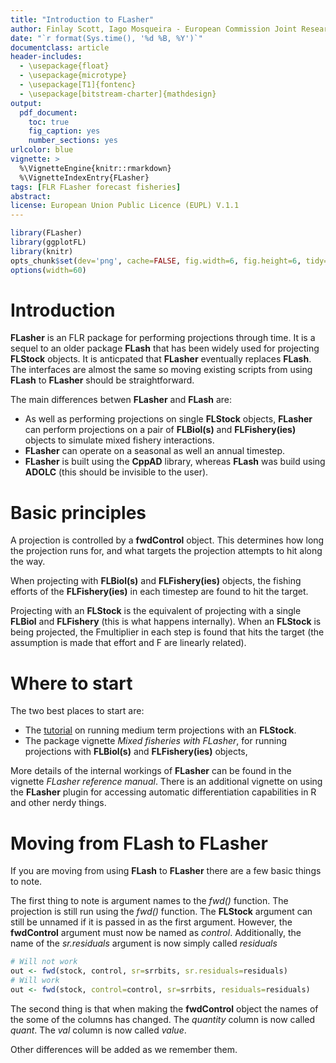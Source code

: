 ```yaml
---
title: "Introduction to FLasher"
author: Finlay Scott, Iago Mosqueira - European Commission Joint Research Center
date: "`r format(Sys.time(), '%d %B, %Y')`"
documentclass: article
header-includes: 
  - \usepackage{float}
  - \usepackage{microtype}
  - \usepackage[T1]{fontenc}
  - \usepackage[bitstream-charter]{mathdesign}
output:
  pdf_document:
    toc: true
    fig_caption: yes
    number_sections: yes
urlcolor: blue
vignette: >
  %\VignetteEngine{knitr::rmarkdown}
  %\VignetteIndexEntry{FLasher}
tags: [FLR FLasher forecast fisheries]
abstract:
license: European Union Public Licence (EUPL) V.1.1
---
```


```r
library(FLasher)
library(ggplotFL)
library(knitr)
opts_chunk$set(dev='png', cache=FALSE, fig.width=6, fig.height=6, tidy=TRUE, dpi=300, fig.pos='!h')
options(width=60)
```

# Introduction

__FLasher__ is an FLR package for performing projections through time.
It is a sequel to an older package __FLash__ that has been widely used for projecting **FLStock** objects.
It is anticpated that __FLasher__ eventually replaces __FLash__. The interfaces are almost the same so moving existing scripts from using __FLash__ to __FLasher__ should be straightforward.

The main differences betwen __FLasher__ and __FLash__ are:

* As well as performing projections on single **FLStock** objects, __FLasher__ can perform projections on a pair of **FLBiol(s)** and **FLFishery(ies)** objects to simulate mixed fishery interactions.
* __FLasher__ can operate on a seasonal as well an annual timestep.
* __FLasher__ is built using the __CppAD__ library, whereas __FLash__ was build using __ADOLC__ (this should be invisible to the user).

# Basic principles

A projection is controlled by a **fwdControl** object. This determines how long the projection runs for, and what targets the projection attempts to hit along the way.

When projecting with **FLBiol(s)** and **FLFishery(ies)** objects, the fishing efforts of the **FLFishery(ies)** in each timestep are found to hit the target.

Projecting with an **FLStock** is the equivalent of projecting with a single **FLBiol** and **FLFishery** (this is what happens internally).
When an **FLStock** is being projected, the Fmultiplier in each step is found that hits the target (the assumption is made that effort and F are linearly related).

# Where to start

The two best places to start are:

* The [tutorial](http://www.flr-project.org/doc/Forecasting_on_the_Medium_Term_for_advice_using_FLasher.html) on running medium term projections with an **FLStock**.
* The package vignette *Mixed fisheries with FLasher*, for running projections with **FLBiol(s)** and **FLFishery(ies)** objects,

More details of the internal workings of __FLasher__ can be found in the vignette *FLasher reference manual*.
There is an additional vignette on using the __FLasher__ plugin for accessing automatic differentiation capabilities in R and other nerdy things.

# Moving from __FLash__ to __FLasher__

If you are moving from using __FLash__ to __FLasher__ there are a few basic things to note.

The first thing to note is argument names to the *fwd()* function.
The projection is still run using the *fwd()* function. The **FLStock** argument can still be unnamed if it is passed in as the first argument. However, the **fwdControl** argument must now be named as *control*.  Additionally, the name of the *sr.residuals* argument is now simply called *residuals*

```r
# Will not work
out <- fwd(stock, control, sr=srrbits, sr.residuals=residuals)
# Will work
out <- fwd(stock, control=control, sr=srrbits, residuals=residuals)
```

The second thing is that when making the **fwdControl** object the names of the some of the columns has changed.
The *quantity* column is now called *quant*.
The *val* column is now called *value*.

Other differences will be added as we remember them.
